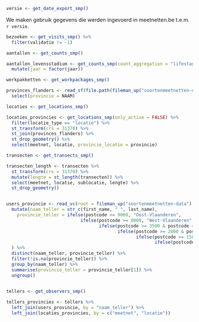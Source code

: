 


```r
versie <- get_date_export_smp()
```

We maken gebruik gegevens die werden ingevoerd in meetnetten.be t.e.m. `r versie`.

```r
bezoeken <- get_visits_smp() %>%
  filter(validatie != -1)

aantallen <- get_counts_smp()

aantallen_levensstadium <- get_counts_smp(count_aggregation = "lifestage") %>%
  mutate(jaar = factor(jaar))

werkpakketten <- get_workpackages_smp()

provinces_flanders <- read_sf(file.path(fileman_up("soortenmeetnetten-data"), "gis/provincies"), "Provincies2015", crs = 31370) %>%
  select(provincie = NAAM)

locaties <- get_locations_smp() 

locaties_provincies <- get_locations_smp(only_active = FALSE) %>%
  filter(locatie_type == "locatie") %>%
  st_transform(crs = 31370) %>%
  st_join(provinces_flanders) %>%
  st_drop_geometry() %>%
  select(meetnet, locatie, provincie_locatie = provincie) 

transecten <- get_transects_smp()

transecten_length <- transecten %>%
  st_transform(crs = 31370) %>%
  mutate(lengte = st_length(transecten)) %>%
  select(meetnet, locatie, sublocatie, lengte) %>%
  st_drop_geometry()


users_provincie <- read_vc(root = fileman_up("soortenmeetnetten-data"),file =  "raw/meetnetten_users") %>%
  mutate(naam_teller = str_c(first_name, " ", last_name), 
    provincie_teller = ifelse(postcode >= 9000, "Oost-Vlaanderen",
                            ifelse(postcode >= 8000, "West-Vlaanderen",
                                   ifelse(postcode >= 3500 & postcode < 4000, "Limburg",
                                          ifelse(postcode >= 2000 & postcode < 3000, "Antwerpen",
                                                 ifelse(postcode >= 1500 & postcode < 2000, "Vlaams Brabant",
                                                        ifelse(postcode >= 3000 & postcode < 3500, "Vlaams Brabant", "Buiten Vlaanderen"))))))
  ) %>%
  distinct(naam_teller, provincie_teller) %>%
  filter(!is.na(provincie_teller)) %>%
  group_by(naam_teller) %>%
  summarise(provincie_teller = provincie_teller[1]) %>%
  ungroup()

  
tellers <- get_observers_smp() 

tellers_provincies <- tellers %>%
  left_join(users_provincie, by = "naam_teller") %>%
  left_join(locaties_provincies, by = c("meetnet", "locatie"))

```



